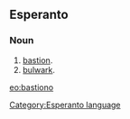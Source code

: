 ==Esperanto==
===Noun===
# [[bastion]].
# [[bulwark]].

[[eo:bastiono]]
[[Category:Esperanto language]]
{{Universala Vortaro}}